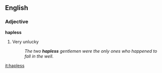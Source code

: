 ==English==
===Adjective===
'''hapless'''
#Very unlucky
#:''The two '''hapless''' gentlemen were the only ones who happened to fall in the well.''

[[it:hapless]]